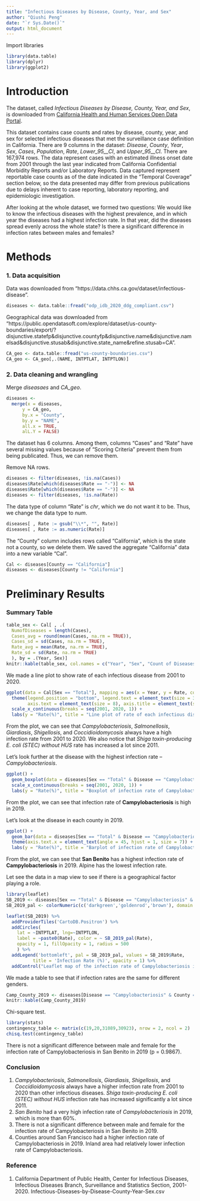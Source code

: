 ```yaml
---
title: "Infectious Diseases by Disease, County, Year, and Sex"
author: "Qiushi Peng"
date: "`r Sys.Date()`"
output: html_document
---
```


Import libraries
```r
library(data.table)
library(dplyr)
library(ggplot2)
```

# Introduction

The dataset, called *Infectious Diseases by Disease, County, Year, and Sex*, is downloaded from [California Health and Human Services Open Data Portal](https://data.chhs.ca.gov/).

This dataset contains case counts and rates by disease, county, year, and sex for selected infectious diseases that met the surveillance case definition in California. There are 9 columns in the dataset: *Disease*, *County*, *Year*, *Sex*, *Cases*,	*Population*,	*Rate*,	*Lower_95_\_CI*, and *Upper_95_\_CI*. There are 167,974 rows. The data represent cases with an estimated illness onset date from 2001 through the last year indicated from California Confidential Morbidity Reports and/or Laboratory Reports. Data captured represent reportable case counts as of the date indicated in the “Temporal Coverage” section below, so the data presented may differ from previous publications due to delays inherent to case reporting, laboratory reporting, and epidemiologic investigation.

After looking at the whole dataset, we formed two questions:
We would like to know the infectious diseases with the highest prevalence, and in which year the diseases had a highest infection rate. In that year, did the diseases spread evenly across the whole state? Is there a significant difference in infection rates between males and females?



# Methods

### 1. Data acquisition

Data was downloaded from "https://data.chhs.ca.gov/dataset/infectious-disease".
```r
diseases <- data.table::fread("odp_idb_2020_ddg_compliant.csv")
```

Geographical data was downloaded from "https://public.opendatasoft.com/explore/dataset/us-county-boundaries/export/?disjunctive.statefp&disjunctive.countyfp&disjunctive.name&disjunctive.namelsad&disjunctive.stusab&disjunctive.state_name&refine.stusab=CA".
```r
CA_geo <- data.table::fread("us-county-boundaries.csv")
CA_geo <- CA_geo[,.(NAME, INTPTLAT, INTPTLON)]
```


### 2. Data cleaning and wrangling

Merge *diseasaes* and *CA_geo*.
```r
diseases <- 
  merge(x = diseases,
      y = CA_geo,
      by.x = "County",
      by.y = "NAME",
      all.x = TRUE,
      alL.Y = FALSE)
```


The dataset has 6 columns. Among them, columns "Cases" and "Rate" have several missing values because of "Scoring Criteria" prevent them from being publicated. Thus, we can remove them.

Remove NA rows.
```r
diseases <- filter(diseases, !is.na(Cases))
diseases$Rate[which(diseases$Rate == "-")] <- NA
diseases$Rate[which(diseases$Rate == "-")] <- NA
diseases <- filter(diseases, !is.na(Rate))
```

The data type of column "Rate" is *chr*, which we do not want it to be. Thus, we change the data type to *num*.
```r
diseases[ , Rate := gsub("\\*", "", Rate)]
diseases[ , Rate := as.numeric(Rate)]
```



The "County" column includes rows called "California", which is the state not a county, so we delete them. We saved the aggregate "California" data into a new variable "Cal".
```r
Cal <- diseases[County == "California"]
diseases <- diseases[County != "California"]
```



# Preliminary Results

### Summary Table
```r
table_sex <- Cal[ , .(
  NumofDiseases = length(Cases),
  Cases_avg = round(mean(Cases, na.rm = TRUE)),
  Cases_sd = sd(Cases, na.rm = TRUE),
  Rate_avg = mean(Rate, na.rm = TRUE),
  Rate_sd = sd(Rate, na.rm = TRUE)
  ), by = .(Year, Sex)]
knitr::kable(table_sex, col.names = c("Year", "Sex", "Count of Diseases", "Cases Avg", "Cases SD", "Rate Avg", "Rate SD"))
```


We made a line plot to show rate of each infectious disease from 2001 to 2020.
```r
ggplot(data = Cal[Sex == "Total"], mapping = aes(x = Year, y = Rate, colour = Disease)) + geom_line() + geom_point() + 
  theme(legend.position = "bottom", legend.text = element_text(size = 3.5), legend.title = element_text(size = 3), 
        axis.text = element_text(size = 8), axis.title = element_text(size = 8)) +
  scale_x_continuous(breaks = seq(2001, 2020, 1)) +
  labs(y = "Rate(%)", title = "Line plot of rate of each infectious disease from 2001 to 2020") 
```

From the plot, we can see that *Campylobacteriosis*, *Salmonellosis*, *Giardiasis*, *Shigellosis*, and *Coccidioidomycosis* always have a high infection rate from 2001 to 2020. We also notice that *Shiga toxin-producing E. coli (STEC) without HUS* rate has increased a lot since 2011.

Let's look further at the disease with the highest infection rate -- *Campylobacteriosis*.
```r
ggplot() + 
  geom_boxplot(data = diseases[Sex == "Total" & Disease == "Campylobacteriosis"], mapping = aes(y = Rate, x = Year, group = Year)) +
  scale_x_continuous(breaks = seq(2001, 2020, 1)) +
  labs(y = "Rate(%)", title = "Boxplot of infection rate of Campylobacteriosis from 2001 to 2020") 
```

From the plot, we can see that infection rate of **Campylobacteriosis** is high in 2019.

Let's look at the disease in each county in 2019.

```r
ggplot() + 
  geom_bar(data = diseases[Sex == "Total" & Disease == "Campylobacteriosis" & Year == 2019], mapping = aes(x = County, y = Rate), stat = "identity") +
  theme(axis.text.x = element_text(angle = 45, hjust = 1, size = 7)) +
  labs(y = "Rate(%)", title = "Barplot of infection rate of Campylobacteriosis in different counties in 2019") 
```

From the plot, we can see that **San Benito** has a highest infection rate of **Campylobacteriosis** in 2019. Alpine has the lowest infection rate.

Let see the data in a map view to see if there is a geographical factor playing a role.

```r
library(leaflet)
SB_2019 <- diseases[Sex == "Total" & Disease == "Campylobacteriosis" & Year == 2019]
SB_2019_pal <- colorNumeric(c('darkgreen','goldenrod','brown'), domain = SB_2019$Rate)

leaflet(SB_2019) %>% 
  addProviderTiles('CartoDB.Positron') %>% 
  addCircles(
    lat = ~INTPTLAT, lng=~INTPTLON,
    label = ~paste0(Rate), color = ~ SB_2019_pal(Rate),
    opacity = 1, fillOpacity = 1, radius = 500
    ) %>%
  addLegend('bottomleft', pal = SB_2019_pal, values = SB_2019$Rate,
          title = 'Infection Rate (%)', opacity = 1) %>%
  addControl("Leaflet map of the infection rate of Campylobacteriosis in 2019", position = "topright")
```




We made a table to see that if infection rates are the same for different genders.
```r
Camp_County_2019 <- diseases[Disease == "Campylobacteriosis" & County == "San Benito" & Year == 2019][, .(Sex, Cases, Population, Rate)]
knitr::kable(Camp_County_2019)
```

Chi-square test.
```r
library(stats)
contingency_table <- matrix(c(19,20,31089,30923), nrow = 2, ncol = 2)
chisq.test(contingency_table)
```

There is not a significant difference between male and female for the infection rate of Campylobacteriosis in San Benito in 2019 (p = 0.9867).


### Conclusion

1. *Campylobacteriosis*, *Salmonellosis*, *Giardiasis*, *Shigellosis*, and *Coccidioidomycosis* always have a higher infection rate from 2001 to 2020 than other infectious diseases. *Shiga toxin-producing E. coli (STEC) without HUS* infection rate has increased significantly a lot since 2011.
2. *San Benito* had a very high infection rate of *Campylobacteriosis* in 2019, which is more than 60%.
3. There is not a significant difference between male and female for the infection rate of Campylobacteriosis in San Benito in 2019.
4. Counties around San Francisco had a higher infection rate of Campylobacteriosis in 2019. Inland area had relatively lower infection rate of Campylobacteriosis.

### Reference

1. California Department of Public Health, Center for Infectious Diseases, Infectious Diseases Branch, Surveillance and Statistics Section, 2001-2020. Infectious-Diseases-by-Disease-County-Year-Sex.csv
